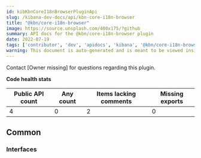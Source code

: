 ```yaml
---
id: kibKbnCoreI18nBrowserPluginApi
slug: /kibana-dev-docs/api/kbn-core-i18n-browser
title: "@kbn/core-i18n-browser"
image: https://source.unsplash.com/400x175/?github
summary: API docs for the @kbn/core-i18n-browser plugin
date: 2022-07-19
tags: ['contributor', 'dev', 'apidocs', 'kibana', '@kbn/core-i18n-browser']
warning: This document is auto-generated and is meant to be viewed inside our experimental, new docs system. Reach out in #docs-engineering for more info.
---
```




Contact [Owner missing] for questions regarding this plugin.

**Code health stats**

| Public API count  | Any count | Items lacking comments | Missing exports |
|-------------------|-----------|------------------------|-----------------|
| 4 | 0 | 2 | 0 |

## Common

### Interfaces
<DocDefinitionList data={kbnCoreI18nBrowserObj.common.interfaces}/>

